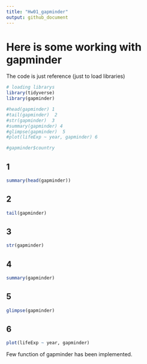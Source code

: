 ```yaml
---
title: "Hw01_gapminder"
output: github_document
---
```

# Here is some working with gapminder

The code is just reference (just to load libraries)

```r
# loading librarys
library(tidyverse) 
library(gapminder)

#head(gapminder) 1
#tail(gapminder)  2
#str(gapminder)  3
#summary(gapminder) 4
#glimpse(gapminder)  5
#plot(lifeExp ~ year, gapminder) 6

#gapminder$country 
```

## 1
```r
summary(head(gapminder))
```
## 2
```r
tail(gapminder)
```

## 3
```r
str(gapminder)
```

## 4
```r
summary(gapminder)
```

## 5
```r
glimpse(gapminder)
```

## 6
```r
plot(lifeExp ~ year, gapminder)
```

Few function of gapminder has been implemented.